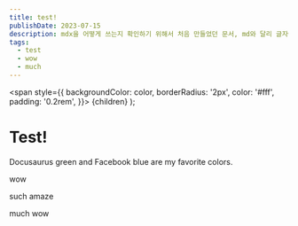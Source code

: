 ```yaml
---
title: test!
publishDate: 2023-07-15
description: mdx을 어떻게 쓰는지 확인하기 위해서 처음 만들었던 문서, md와 달리 글자에 색이 들어갔다. 설명은 md와 같이 gastby에 없었지만 astro에서 추가됬다.
tags:
  - test
  - wow
  - much
---
```



  <span
    style={{
      backgroundColor: color,
      borderRadius: '2px',
      color: '#fff',
      padding: '0.2rem',
    }}>
    {children}
  </span>
);

# Test!

<Highlight color="#25c2a0">Docusaurus green</Highlight> and <Highlight color="#1877F2">Facebook
  blue</Highlight> are my favorite colors.

<Highlight color="#aa3030"> wow </Highlight>

<Highlight color="#30aa30"> such amaze </Highlight>

<Highlight color="#3030aa"> much wow </Highlight>
